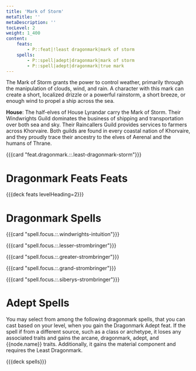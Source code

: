 ```yaml
---
title: 'Mark of Storm'
metaTitle: ''
metaDescription: ''
tocLevel: 2
weight: 1_400
content:
    feats:
        - P::feat|!least dragonmark|mark of storm
    spells:
        - P::spell|adept|dragonmark|mark of storm
        - P::spell|adept|dragonmark|true mark
---
```


The Mark of Storm grants the power to control weather, primarily through the manipulation of clouds, wind, and rain. A character with this mark can create a short, localized drizzle or a powerful rainstorm, a short breeze, or enough wind to propel a ship across the sea.

**House**: The half-elves of House Lyrandar carry the Mark of Storm. Their Windwrights Guild dominates the business of shipping and transportation over both sea and sky. Their Raincallers Guild provides services to farmers across Khorvaire. Both guilds are found in every coastal nation of Khorvaire, and they proudly trace their ancestry to the elves of Aerenal and the humans of Thrane.

{{{card "feat.dragonmark.::.least-dragonmark-storm"}}}

# Dragonmark Feats Feats

{{{deck feats levelHeading=2}}}

# Dragonmark Spells

{{{card "spell.focus.::.windwrights-intuition"}}}

{{{card "spell.focus.::.lesser-strombringer"}}}

{{{card "spell.focus.::.greater-strombringer"}}}

{{{card "spell.focus.::.grand-strombringer"}}}

{{{card "spell.focus.::.siberys-strombringer"}}}

# Adept Spells

You may select from among the following dragonmark spells, that you can cast based on your level, when you gain the Dragonmark Adept feat. If the spell if from a different source, such as a class or archetype, it loses any associated traits and gains the arcane, dragonmark, adept, and {{node.name}} traits. Additionally, it gains the material component and requires the Least Dragonmark.

{{{deck spells}}}